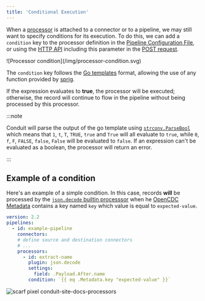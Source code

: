 ```yaml
---
title: 'Conditional Execution'
---
```


When a [processor](/docs/using/connectors/getting-started) is attached to a connector or to a pipeline, we may still
want to specify conditions for its execution. To do this, we can add a `condition`
key to the processor definition in the [Pipeline Configuration File](/docs/using/processors/getting-started#using-a-pipeline-configuration-file), or using
the [HTTP API](/docs/using/processors/getting-started#using-the-http-api) including this parameter in the [POST request](/api#post-/v1/processors).

<div style={{textAlign: 'center'}}>
  ![Processor condition](/img/processor-condition.svg)
</div>

The `condition` key follows the [Go templates](https://pkg.go.dev/text/template) format, allowing the use of
any function provided by [sprig](https://masterminds.github.io/sprig/).

If the expression evaluates to **true**, the processor will be executed; otherwise,
the record will continue to flow in the pipeline without being processed by this
processor.

:::note

Conduit will parse the output of the go template using
[`strconv.ParseBool`](https://pkg.go.dev/strconv#ParseBool) which means that `1`,
`t`, `T`, `TRUE`, `true` and `True` will all evaluate to `true`, while `0`, `f`,
`F`, `FALSE`, `false`, `False` will be evaluated to `false`. If an expression can't
be evaluated as a boolean, the processor will return an error.

:::

## Example of a condition

Here's an example of a simple condition. In this case, records **will** be processed
by the [`json.decode` builtin processsor](/docs/using/processors/builtin/json.decode) when
he [OpenCDC Metadata](/docs/using/opencdc-record#fields) contains a key named
`key` which value is equal to `expected-value`.

```yaml
version: 2.2
pipelines:
  - id: example-pipeline
    connectors:
    # define source and destination connectors
    # ...
    processors:
      - id: extract-name
        plugin: json.decode
        settings:
          field: .Payload.After.name
        condition: `{{ eq .Metadata.key "expected-value" }}`
```

![scarf pixel conduit-site-docs-processors](https://static.scarf.sh/a.png?x-pxid=33ce4d9e-1948-4cab-846a-7e6cd33b8cae)